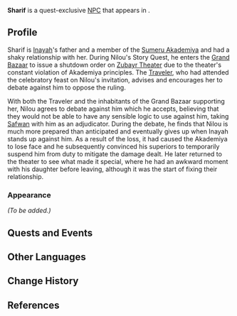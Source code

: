 {{Meta
|missing_NPC_profile  = yes
}}
{{Character Infobox
|type             = Quest NPC
|image            = NPC Sharif.png
|region           = Sumeru
|location         = Sumeru
|affiliation      = Sumeru Akademiya
|title            = Researcher

|ancestry         = <!-- Clan/family -->
|father           = 
|mother           = 
|spouse           = 
|sibling          = 
|child            = Inayah
|childNote        = daughter
|relative         = 

|voiceEN          = 
|voiceCN          = 
|voiceJP          = {{w|ja:小島英樹|Kojima Hideki ({{ja|小島 英樹}})}}<ref name="Kojima Hideki">Twitter: [https://twitter.com/koji0326/status/1582985426624618496 JP VA Self Announcement]</ref>
}}
'''Sharif''' is a quest-exclusive [[NPC]] that appears in {{Quest|To the Wise}}.
<!--
==Location==
{{subst:#tag:gallery|
NPC Location {{subst:PAGENAME}}.png{{subst:!}}{{subst:PAGENAME}}'s location
NPC Location {{subst:PAGENAME}} Context.png{{subst:!}}Additional context
|captionalign=center
}}
-->
==Profile==
Sharif is [[Inayah]]'s father and a member of the [[Sumeru Akademiya]] and had a shaky relationship with her. During Nilou's Story Quest, he enters the [[Grand Bazaar]] to issue a shutdown order on [[Zubayr Theater]] due to the theater's constant violation of Akademiya principles. The [[Traveler]], who had attended the celebratory feast on Nilou's invitation, advises and encourages her to debate against him to oppose the ruling.

With both the Traveler and the inhabitants of the Grand Bazaar supporting her, Nilou agrees to debate against him which he accepts, believing that they would not be able to have any sensible logic to use against him, taking [[Safwan]] with him as an adjudicator. During the debate, he finds that Nilou is much more prepared than anticipated and eventually gives up when Inayah stands up against him. As a result of the loss, it had caused the Akademiya to lose face and he subsequently convinced his superiors to temporarily suspend him from duty to mitigate the damage dealt. He later returned to the theater to see what made it special, where he had an awkward moment with his daughter before leaving, although it was the start of fixing their relationship.

===Appearance===
<!--Keep appearance section short and concise. Limit to 2 paragraphs with 3-4 sentences each.-->
''(To be added.)''

==Quests and Events==
{{Quests and Events}}
<!--
==Idle Quotes==
{{Dialogue Start}}
: {{DIcon|Idle}} {{Tx}}
:: {{A|VO {{subst:PAGENAME}} 01.ogg}} "{{Tx}}"
{{Dialogue End}}

==Dialogue==
{{Dialogue Start}}
:'''{{subst:PAGENAME}}:'''
:{{DIcon}}
{{Dialogue End}}
<!--
==Event Dialogue==
===Event Name===
{{Dialogue Start}}
:'''{{subst:PAGENAME}}:'''
{{Dialogue End}}

==Trivia==
* 
-->
==Other Languages==
{{Other Languages
|default_hidden = 1
|en      = Sharif
|zhs     = 舍利夫
|zhs_rm  = Shělìfū
|zht     = 舍利夫
|zht_rm  = Shělìfū
|ja      = シャリフ
|ja_rm   = Sharifu
|ko      = 샤리프
|es      = Sharif
|fr      = Sharif
|ru      = Шариф
|th      = Sharif
|vi      = Sharif
|de      = Sharif
|id      = Sharif
|pt      = Sharif
|tr      = Sharif
|it      = Sharif
}}

==Change History==
{{Change History|3.1}}

==References==
{{Reflist}}